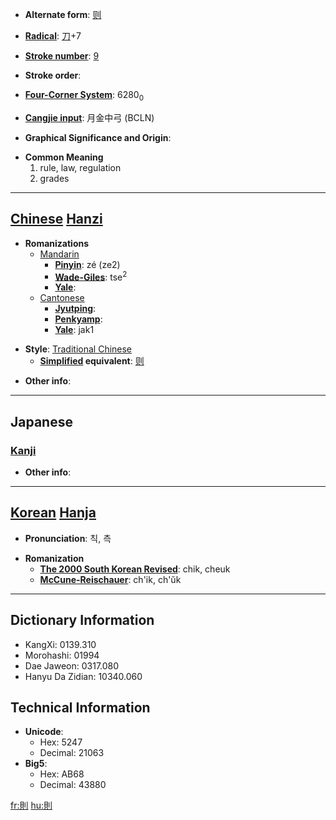 * '''Alternate form''': [[则]]

* '''[[Wiktionary:Chinese radical index| Radical]]''': [[Wiktionary:Chinese radical index 刀|刀]]+7

* '''[[Wiktionary:Chinese total strokes index|Stroke number]]''': [[Wiktionary:Chinese total strokes index 9|9]]

* '''Stroke order''': 

* '''[[Wiktionary:Chinese four corner index|Four-Corner System]]''': 6280<sub>0</sub>

* '''[[Wiktionary:Chinese Cangjie index|Cangjie input]]''': 月金中弓 (BCLN)

* '''Graphical Significance and Origin''': 

* '''Common Meaning'''
*#rule, law, regulation
*# grades


----

== [[Chinese]] [[Hanzi]] ==

* '''Romanizations'''
** [[Mandarin]]
*** '''[[Pinyin]]''': zé (ze2)
*** '''[[Wade-Giles]]''': tse<sup>2</sup>
*** '''[[Yale]]''': 
**[[Cantonese]]
***'''[[Jyutping]]''':
***'''[[Penkyamp]]''': 
***'''[[Yale]]''': jak1

* '''Style''': [[Traditional Chinese]] 
** '''[[Simplified Chinese|Simplified]] equivalent''': [[则]]

* '''Other info''': 

----

==Japanese==
===[[Kanji]]===
{{kanji|on readings=[[そく]] (soku)
|kun readings=[[のり]] (nori), [[のっとる]] (nottoru), [[すなわち]] (sunawachi)
}}

* '''Other info''':  

----

== [[Korean]] [[Hanja]] ==

* '''Pronunciation''': 칙, 측

* '''Romanization'''
** '''[[The 2000 South Korean Revised Romanization|The 2000 South Korean Revised]]''': chik, cheuk
** '''[[McCune-Reischauer]]''': ch'ik, ch'ŭk

----

== Dictionary Information ==

* KangXi: 0139.310
* Morohashi: 01994
* Dae Jaweon: 0317.080
* Hanyu Da Zidian: 10340.060

== Technical Information ==

* '''Unicode''':
** Hex: 5247
** Decimal: 21063
* '''Big5''':
** Hex: AB68
** Decimal: 43880

[[fr:則]]
[[hu:則]]